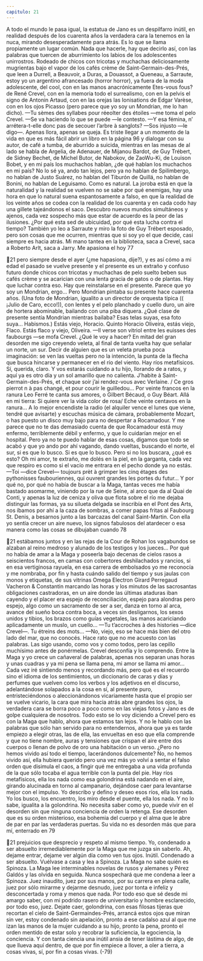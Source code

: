 ```yaml
---
capitulo: 21
---
```


A todo el mundo le pasa igual, la estatua de Jano es un despilfarro inútil, en
realidad después de los cuarenta años la verdadera cara la tenemos en la nuca,
mirando desesperadamente para atrás. Es lo que se llama propiamente un lugar
común. Nada que hacerle, hay que decirlo así, con las palabras que tuercen de
aburrimiento los labios de los adolescentes unirrostros. Rodeado de chicos con
tricotas y muchachas deliciosamente mugrientas bajo el vapor de los cafés crème
de Saint-Germain-des-Prés, que leen a Durrell, a Beauvoir, a Duras, a Douassot, a
Queneau, a Sarraute, estoy yo un argentino afrancesado (horror horror), ya fuera
de la moda adolescente, del cool, con en las manos anacrónicamente Etes-vous
fous? de René Crevel, con en la memoria todo el surrealismo, con en la pelvis el
signo de Antonin Artaud, con en las orejas las Ionisations de Edgar Varèse, con en
los ojos Picasso (pero parece que yo soy un Mondrian, me lo han dicho).
—Tu sèmes des syllabes pour réeolter des étoiles —me toma el pelo Crevel.
—Se va haciendo lo que se puede —le contesto.
—Y esa fémina, n’ arrétera-t-elle donc pas de secouer l’arbre à sanglots?
—Sos injusto —le digo—. Apenas llora, apenas se queja.
Es triste llegar a un momento de la vida en que es más fácil abrir un libro en la
página 96 y dialogar con su autor, de café a tumba, de aburrido a suicida,
mientras en las mesas de al lado se habla de Argelia, de Adenauer, de Mijanou
Bardot, de Guy Trébert, de Sidney Bechet, de Michel Butor, de Nabokov, de ZaoWu-Ki, de Louison Bobet, y en mi país los muchachos hablan, ¿de qué hablan los
muchachos en mi país? No lo sé ya, ando tan lejos, pero ya no hablan de
Spilimbergo, no hablan de Justo Suárez, no hablan del Tiburón de Quillá, no
hablan de Bonini, no hablan de Leguisamo. Como es natural. La joroba está en que
la naturalidad y la realidad se vuelven no se sabe por qué enemigas, hay una
hora en que lo natural suena espantosamente a falso, en que la realidad de los
veinte años se codea con la realidad de los cuarenta y en cada codo hay una
gillete tajeándonos el saco. Descubro nuevos mundos simultáneos y ajenos, cada
vez sospecho más que estar de acuerdo es la peor de las ilusiones. ¿Por qué esta
sed de ubicuidad, por qué esta lucha contra el tiempo? También yo leo a Sarraute
y miro la foto de Guy Trébert esposado, pero son cosas que me ocurren, mientras
que si soy yo el que decide, casi siempre es hacia atrás. Mi mano tantea en la
biblioteca, saca a Crevel, saca a Roberto Arlt, saca a Jarry. Me apasiona el hoy
77

21
pero siempre desde el ayer (¿me hapasiona, dije?), y es así cómo a mi edad el
pasado se vuelve presente y el presente es un extraño y confuso futuro donde
chicos con tricotas y muchachas de pelo suelto beben sus cafés crème y se
acarician con una lenta gracia de gatos o de plantas.
Hay que luchar contra eso.
Hay que reinstalarse en el presente.
Parece que yo soy un Mondrian, ergo...
Pero Mondrian pintaba su presente hace cuarenta años.
(Una foto de Mondrian, igualito a un director de orquesta típica (( ¡Julio de
Caro, ecco!)), con lentes y el pelo planchado y cuello duro, un aire de hortera
abominable, bailando con una piba diquera. ¿Qué clase de presente sentía
Mondrian mientras bailaba? Esas telas suyas, esa foto suya... Habismos.)
Estás viejo, Horacio. Quinto Horacio Oliveira, estás viejo, Flaco. Estás flaco y
viejo, Oliveira.
—Il verse son vitriol entre les euisses des faubourgs —se mofa Crevel.
¿Qué le voy a hacer? En mitad del gran desorden me sigo creyendo veleta, al
final de tanta vuelta hay que señalar un norte, un sur. Decir de alguien que es un
veleta prueba poca imaginación: se ven las vueltas pero no la intención, la punta
de la flecha que busca hincarse y permanecer en el río del viento.
Hay ríos metafísicos. Sí, querida, claro. Y vos estarás cuidando a tu hijo,
llorando de a ratos, y aquí ya es otro día y un sol amarillo que no calienta. J’habite
à Saint-Germain-des-Prés, et chaque soir j’ai rendez-vous avec Verlaine. / Ce gros pierrot
n à pas changé, et pour courir le guilledou... Por veinte francos en la ranura Leo Ferré
te canta sus amores, o Gilbert Bécaud, o Guy Béart. Allá en mi tierra: Si quiere ver
la vida color de rosa/ Eche veinte centavos en la ranura... A lo mejor encendiste la
radio (el alquiler vence el lunes que viene, tendré que avisarte) y escuchas
música de cámara, probablemente Mozart, o has puesto un disco muy bajo para
no despertar a Rocamadour. Y me parece que no te das demasiado cuenta de que
Rocamadour está muy enfermo, terriblemente débil y enfermo, y que lo
cuidarían mejor en el hospital. Pero ya no te puedo hablar de esas cosas, digamos
que todo se acabó y que yo ando por ahí vagando, dando vueltas, buscando el
norte, el sur, si es que lo busco. Si es que lo busco. Pero si no los buscara, ¿qué es
esto? Oh mi amor, te extraño, me dolés en la piel, en la garganta, cada vez que
respiro es como si el vacío me entrara en el pecho donde ya no estás.
—Toi —dice Crevel— toujours prèt à grimper les cinq étages des pythonisses
faubouriennes, qui ouvrent grandes les portes du futur...
Y por qué no, por qué no había de buscar a la Maga, tantas veces me había
bastado asomarme, viniendo por la rue de Seine, al arco que da al Quai de Conti,
y apenas la luz de ceniza y oliva que flota sobre el río me dejaba distinguir las
formas, ya su silueta delgada se inscribía en el Pont des Arts, nos íbamos por ahí
a la caza de sombras, a comer papas fritas al Faubourg St. Denis, a besarnos junto
a las barcazas del canal Saint-Martin. Con ella yo sentía crecer un aire nuevo, los
signos fabulosos del atardecer o esa manera como las cosas se dibujaban cuando
78

21
estábamos juntos y en las rejas de la Cour de Rohan los vagabundos se alzaban al
reino medroso y alunado de los testigos y los jueces... Por qué no había de amar a
la Maga y poseerla bajo decenas de cielos rasos a seiscientos francos, en camas
con cobertores deshilachados y rancios, si en esa vertiginosa rayuela, en esa
carrera de embolsados yo me reconocía y me nombraba, por fin y hasta cuándo
salido del tiempo y sus jaulas con monos y etiquetas, de sus vitrinas Omega
Electron Girard Perregaud Vacheron & Constantin marcando las horas y los
minutos de las sacrosantas obligaciones castradoras, en un aire donde las últimas
ataduras iban cayendo y el placer era espejo de reconciliación, espejo para
alondras pero espejo, algo como un sacramento de ser a ser, danza en torno al
arca, avance del sueño boca contra boca, a veces sin desligarnos, los sexos unidos
y tibios, los brazos como guías vegetales, las manos acariciando aplicadamente
un muslo, un cuello...
—Tu t’accroches à des histories —dice Crevel—. Tu étreins des mots...
—No, viejo, eso se hace más bien del otro lado del mar, que no conocés. Hace
rato que no me acuesto con las palabras. Las sigo usando, como vos y como
todos, pero las cepillo muchísimo antes de ponérmelas.
Crevel desconfía y lo comprendo. Entre la Maga y yo crece un cañaveral de
palabras, apenas nos separan unas horas y unas cuadras y ya mi pena se llama
pena, mi amor se llama mi amor... Cada vez iré sintiendo menos y recordando
más, pero qué es el recuerdo sino el idioma de los sentimientos, un diccionario
de caras y días y perfumes que vuelven como los verbos y los adjetivos en el
discurso, adelantándose solapados a la cosa en sí, al presente puro,
entristeciéndonos o aleccionándonos vicariamente hasta que el propio ser se
vuelve vicario, la cara que mira hacia atrás abre grandes los ojos, la verdadera
cara se borra poco a poco como en las viejas fotos y Jano es de golpe cualquiera
de nosotros. Todo esto se lo voy diciendo a Crevel pero es con la Maga que
hablo, ahora que estamos tan lejos. Y no le hablo con las palabras que sólo han
servido para no entendernos, ahora que ya es tarde empiezo a elegir otras, las de
ella, las envueltas en eso que ella comprende y que no tiene nombre, auras y
tensiones que crispan el aire entre dos cuerpos o llenan de polvo de oro una
habitación o un verso. ¿Pero no hemos vivido así todo el tiempo, lacerándonos
dulcemente? No, no hemos vivido así, ella hubiera querido pero una vez más yo
volví a sentar el falso orden que disimula el caos, a fingir qué me entregaba a una
vida profunda de la que sólo tocaba el agua terrible con la punta del pie. Hay
ríos metafísicos, ella los nada como esa golondrina está nadando en el aire,
girando alucinada en torno al campanario, dejándose caer para levantarse mejor
con el impulso. Yo describo y defino y deseo esos ríos, ella los nada. Yo los
busco, los encuentro, los miro desde el puente, ella los nada. Y no lo sabe,
igualita a la golondrina. No necesita saber como yo, puede vivir en el desorden
sin que ninguna conciencia de orden la retenga. Ese desorden que es su orden
misterioso, esa bohemia del cuerpo y el alma que le abre de par en par las
verdaderas puertas. Su vida no es desorden más que para mí, enterrado en
79

21
prejuicios que desprecio y respeto al mismo tiempo. Yo, condenado a ser
absuelto irremediablemente por la Maga que me juzga sin saberlo. Ah, dejame
entrar, dejame ver algún día como ven tus ojos.
Inútil. Condenado a ser absuelto. Vuélvase a casa y lea a Spinoza. La Maga no
sabe quién es Spinoza. La Maga lee interminables novelas de rusos y alemanes y
Pérez Galdós y las olvida en seguida. Nunca sospechará que me condena a leer a
Spinoza. Juez inaudito, juez por sus manos, por su carrera en plena calle, juez
por sólo mirarme y dejarme desnudo, juez por tonta e infeliz y desconcertada y
roma y menos que nada. Por todo eso que sé desde mi amargo saber, con mi
podrido rasero de universitario y hombre esclarecido, por todo eso, juez. Dejate
caer, golondrina, con esas filosas tijeras que recortan el cielo de Saint-Germaindes-Prés, arrancá estos ojos que miran sin ver, estoy condenado sin apelación,
pronto a ese cadalso azul al que me izan las manos de la mujer cuidando a su
hijo, pronto la pena, pronto el orden mentido de estar solo y recobrar la
suficiencia, la egociencia, la conciencia. Y con tanta ciencia una inútil ansia de
tener lástima de algo, de que llueva aquí dentro, de que por fin empiece a llover,
a oler a tierra, a cosas vivas, sí, por fin a cosas vivas.
(-79)
